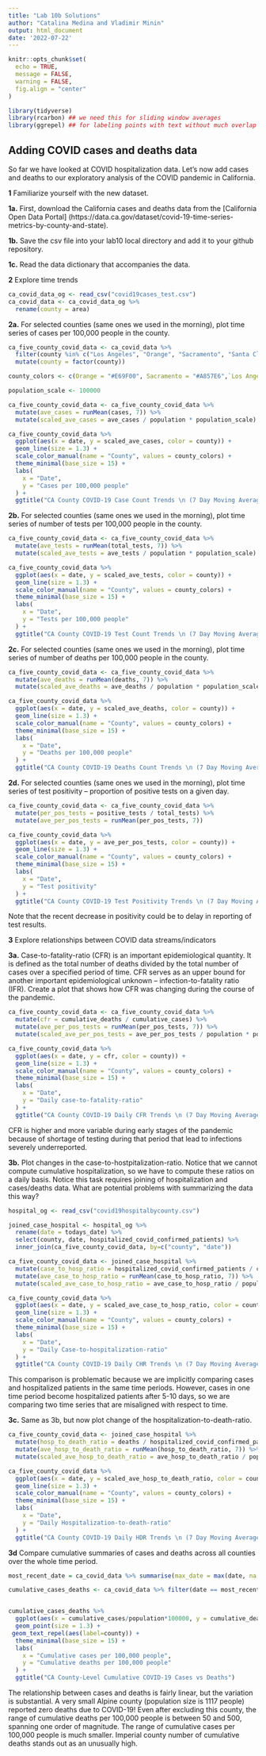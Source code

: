 ```yaml
---
title: "Lab 10b Solutions"
author: "Catalina Medina and Vladimir Minin"
output: html_document
date: '2022-07-22'
---
```


```r
knitr::opts_chunk$set(
  echo = TRUE,
  message = FALSE,
  warning = FALSE,
  fig.align = "center"
)
```

```r
library(tidyverse)
library(rcarbon) ## we need this for sliding window averages
library(ggrepel) ## for labeling points with text without much overlap
```


## Adding COVID cases and deaths data

So far we have looked at COVID hospitalization data. Let's now add cases and deaths to our exploratory analysis of the COVID pandemic in California.

**1** Familiarize yourself with the new dataset.

**1a.** First, download the California cases and deaths data from the [California Open Data Portal] (https://data.ca.gov/dataset/covid-19-time-series-metrics-by-county-and-state). 

**1b.** Save the csv file into your lab10 local directory and add it to your github repository. 


**1c.** Read the data dictionary that accompanies the data.


**2** Explore time trends

```r
ca_covid_data_og <- read_csv("covid19cases_test.csv")
ca_covid_data <- ca_covid_data_og %>% 
  rename(county = area)
```

**2a.** For selected counties (same ones we used in the morning), plot time series of cases per 100,000 people in the county.

```r
ca_five_county_covid_data <- ca_covid_data %>% 
  filter(county %in% c("Los Angeles", "Orange", "Sacramento", "Santa Clara", "San Francisco")) %>% 
  mutate(county = factor(county))

county_colors <- c(Orange = "#E69F00", Sacramento = "#A857E6",`Los Angeles` = "#0072B2", `Santa Clara` = "#CC79A7", `San Francisco` = "#009E73")

population_scale <- 100000
```

```r
ca_five_county_covid_data <- ca_five_county_covid_data %>% 
  mutate(ave_cases = runMean(cases, 7)) %>% 
  mutate(scaled_ave_cases = ave_cases / population * population_scale)

ca_five_county_covid_data %>% 
  ggplot(aes(x = date, y = scaled_ave_cases, color = county)) +
  geom_line(size = 1.3) + 
  scale_color_manual(name = "County", values = county_colors) + 
  theme_minimal(base_size = 15) + 
  labs(
    x = "Date",
    y = "Cases per 100,000 people"
  ) + 
  ggtitle("CA County COVID-19 Case Count Trends \n (7 Day Moving Average)")
```

**2b.** For selected counties (same ones we used in the morning), plot time series of number of tests per 100,000 people in the county.
```r
ca_five_county_covid_data <- ca_five_county_covid_data %>% 
  mutate(ave_tests = runMean(total_tests, 7)) %>% 
  mutate(scaled_ave_tests = ave_tests / population * population_scale)

ca_five_county_covid_data %>% 
  ggplot(aes(x = date, y = scaled_ave_tests, color = county)) +
  geom_line(size = 1.3) + 
  scale_color_manual(name = "County", values = county_colors) + 
  theme_minimal(base_size = 15) + 
  labs(
    x = "Date",
    y = "Tests per 100,000 people"
  ) + 
  ggtitle("CA County COVID-19 Test Count Trends \n (7 Day Moving Average)")
```

**2c.** For selected counties (same ones we used in the morning), plot time series of number of deaths per 100,000 people in the county.
```r
ca_five_county_covid_data <- ca_five_county_covid_data %>% 
  mutate(ave_deaths = runMean(deaths, 7)) %>% 
  mutate(scaled_ave_deaths = ave_deaths / population * population_scale)

ca_five_county_covid_data %>% 
  ggplot(aes(x = date, y = scaled_ave_deaths, color = county)) +
  geom_line(size = 1.3) + 
  scale_color_manual(name = "County", values = county_colors) + 
  theme_minimal(base_size = 15) + 
  labs(
    x = "Date",
    y = "Deaths per 100,000 people"
  ) + 
  ggtitle("CA County COVID-19 Deaths Count Trends \n (7 Day Moving Average)")
```

**2d.** For selected counties (same ones we used in the morning), plot time series of test positivity -- proportion of positive tests on a given day.
```r
ca_five_county_covid_data <- ca_five_county_covid_data %>% 
  mutate(per_pos_tests = positive_tests / total_tests) %>% 
  mutate(ave_per_pos_tests = runMean(per_pos_tests, 7)) 

ca_five_county_covid_data %>% 
  ggplot(aes(x = date, y = ave_per_pos_tests, color = county)) +
  geom_line(size = 1.3) + 
  scale_color_manual(name = "County", values = county_colors) + 
  theme_minimal(base_size = 15) + 
  labs(
    x = "Date",
    y = "Test positivity"
  ) + 
  ggtitle("CA County COVID-19 Test Positivity Trends \n (7 Day Moving Average)")
```

Note that the recent decrease in positivity could be to delay in reporting of test results.

**3** Explore relationships between COVID data streams/indicators

**3a.** Case-to-fatality-ratio (CFR) is an important epidemiological quantity. It is defined as the total number of deaths divided by the total number of  cases over a specified period of time. CFR serves as an upper bound for another important epidemiological unknown -- infection-to-fatality ratio (IFR). Create a plot that shows how CFR was changing during the course of the pandemic.
```r
ca_five_county_covid_data <- ca_five_county_covid_data %>% 
  mutate(cfr = cumulative_deaths / cumulative_cases) %>% 
  mutate(ave_per_pos_tests = runMean(per_pos_tests, 7)) %>% 
  mutate(scaled_ave_per_pos_tests = ave_per_pos_tests / population * population_scale)

ca_five_county_covid_data %>% 
  ggplot(aes(x = date, y = cfr, color = county)) +
  geom_line(size = 1.3) + 
  scale_color_manual(name = "County", values = county_colors) + 
  theme_minimal(base_size = 15) + 
  labs(
    x = "Date",
    y = "Daily case-to-fatality-ratio"
  ) + 
  ggtitle("CA County COVID-19 Daily CFR Trends \n (7 Day Moving Average)")
```

CFR is  higher and more variable during early stages of the pandemic because of shortage of testing during that period that lead to infections severely underreported.

**3b.** Plot changes in the case-to-hostpitalization-ratio. Notice that we cannot compute cumulative hospitalization,  so we have to compute these ratios on a daily basis. Notice this task requires joining of hospitalization and cases/deaths data. What are potential problems with summarizing the data this way?

```r
hospital_og <- read_csv("covid19hospitalbycounty.csv")

joined_case_hospital <- hospital_og %>% 
  rename(date = todays_date) %>% 
  select(county, date, hospitalized_covid_confirmed_patients) %>% 
  inner_join(ca_five_county_covid_data, by=c("county", "date"))
```

```r
ca_five_county_covid_data <- joined_case_hospital %>% 
  mutate(case_to_hosp_ratio = hospitalized_covid_confirmed_patients / cases) %>% 
  mutate(ave_case_to_hosp_ratio = runMean(case_to_hosp_ratio, 7)) %>% 
  mutate(scaled_ave_case_to_hosp_ratio = ave_case_to_hosp_ratio / population * population_scale)

ca_five_county_covid_data %>% 
  ggplot(aes(x = date, y = scaled_ave_case_to_hosp_ratio, color = county)) +
  geom_line(size = 1.3) + 
  scale_color_manual(name = "County", values = county_colors) + 
  theme_minimal(base_size = 15) + 
  labs(
    x = "Date",
    y = "Daily Case-to-hospitalization-ratio"
  ) + 
  ggtitle("CA County COVID-19 Daily CHR Trends \n (7 Day Moving Average)")
```

This comparison is problematic because we are implicitly comparing cases and hospitalized patients in the same time periods. However, cases in one time period become hospitalized patients after 5-10 days, so we are comparing two time series that are misaligned with respect to time.

**3c.** Same as 3b, but now plot change of the hospitalization-to-death-ratio.  

```r
ca_five_county_covid_data <- joined_case_hospital %>% 
  mutate(hosp_to_death_ratio = deaths / hospitalized_covid_confirmed_patients) %>% 
  mutate(ave_hosp_to_death_ratio = runMean(hosp_to_death_ratio, 7)) %>% 
  mutate(scaled_ave_hosp_to_death_ratio = ave_hosp_to_death_ratio / population * population_scale)

ca_five_county_covid_data %>% 
  ggplot(aes(x = date, y = scaled_ave_hosp_to_death_ratio, color = county)) +
  geom_line(size = 1.3) + 
  scale_color_manual(name = "County", values = county_colors) + 
  theme_minimal(base_size = 15) + 
  labs(
    x = "Date",
    y = "Daily Hospitalization-to-death-ratio"
  ) + 
  ggtitle("CA County COVID-19 Daily HDR Trends \n (7 Day Moving Average)")
```

**3d** Compare cumulative summaries of cases and deaths across all counties over the whole time period.
```r
most_recent_date = ca_covid_data %>% summarise(max_date = max(date, na.rm=T))

cumulative_cases_deaths <- ca_covid_data %>% filter(date == most_recent_date & area_type == "County")


cumulative_cases_deaths %>% 
  ggplot(aes(x = cumulative_cases/population*100000, y = cumulative_deaths/population*100000)) +
  geom_point(size = 1.3) + 
 geom_text_repel(aes(label=county)) +
  theme_minimal(base_size = 15) + 
  labs(
    x = "Cumulative cases per 100,000 people",
    y = "Cumulative deaths per 100,000 people"
  ) + 
  ggtitle("CA County-Level Cumulative COVID-19 Cases vs Deaths")
```

The relationship between cases and deaths is fairly linear, but the variation is substantial. A very small Alpine county (population size is 1117 people) reported zero deaths due to COVID-19! Even after excluding this county, the range of cumulative deaths per 100,000 people is between 50 and 500, spanning one order of magnitude. The range of cumulative cases per 100,000 people is much smaller. Imperial county number of cumulative deaths stands out as an unusually high. 